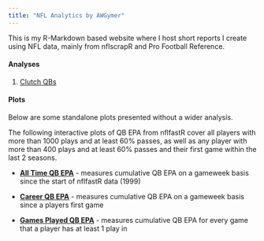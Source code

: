 ```yaml
---
title: "NFL Analytics by AWGymer"
---
```


This is my R-Markdown based website where I host short reports I create using NFL data, mainly from nflscrapR and Pro Football Reference.

#### Analyses

1. [Clutch QBs](clutch_qbs.html)


#### Plots

Below are some standalone plots presented without a wider analysis.


The following interactive plots of QB EPA from nflfastR cover all players with more than 1000 plays and at least 60% passes, as well as any player with  more than 400 plays and at least 60% passes and their first game within the last 2 seasons. 

- [**All Time QB EPA**](plots/all_time_qb_epa.html) - measures cumulative QB EPA on a gameweek basis since the start of nflfastR data (1999)

- [**Career QB EPA**](plots/career_span_qb_epa.html) - measures cumulative QB EPA on a gameweek basis since a players first game

- [**Games Played QB EPA**](plots/games_played_qb_epa.html) - measures cumulative QB EPA for every game that a player has at least 1 play in

